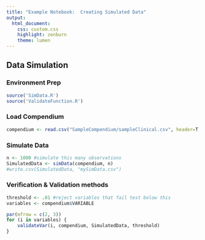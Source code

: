 ```yaml
---
title: "Example Notebook:  Creating Simulated Data"
output:
  html_document:
    css: custom.css
    highlight: zenburn
    theme: lumen
---
```


## Data Simulation

### Environment Prep

```r
source('SimData.R')
source('ValidateFunction.R')
```

### Load Compendium

```r
compendium <- read.csv("SampleCompendium/sampleClinical.csv", header=T, stringsAsFactors = F)
```

### Simulate Data

```r
n <- 1000 #simulate this many observations
SimulatedData <- simData(compendium, n)
#write.csv(SimulatedData, "mySimData.csv")
```

### Verification & Validation methods

```r
threshold <- .01 #reject variables that fail test below this
variables <- compendium$VARIABLE

par(mfrow = c(2, 3))
for (i in variables) {
    validateVar(i, compendium, SimulatedData, threshold)
}
```


